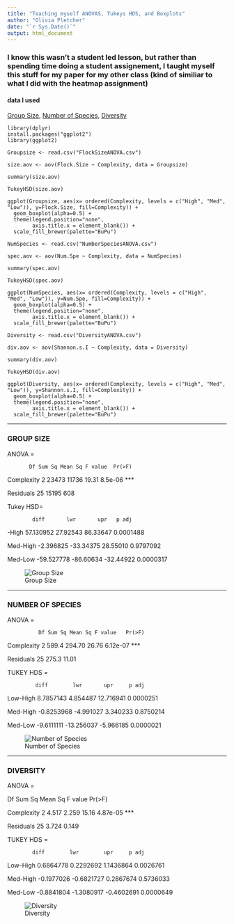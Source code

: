 ```yaml
---
title: "Teaching myself ANOVAS, Tukeys HDS, and Boxplots"
author: "Olivia Pletcher"
date: "`r Sys.Date()`"
output: html_document
---
```

### I know this wasn't a student led lesson, but rather than spending time doing a student assignement, I taught myself this stuff for my paper for my other class (kind of similiar to what I did with the heatmap assignment)

#### data I used 

[Group Size](Tropical Ecology/FlockSizeANOVA.csv),
[Number of Species](Tropical Ecology/NumberSpeciesANOVA.csv),
[Diversity](Tropical Ecology/DiversityANOVA.csv)

``` 
library(dplyr)
install.packages("ggplot2")
library(ggplot2)

Groupsize <- read.csv("FlockSizeANOVA.csv")

size.aov <- aov(Flock.Size ~ Complexity, data = Groupsize)

summary(size.aov)

TukeyHSD(size.aov)

ggplot(Groupsize, aes(x= ordered(Complexity, levels = c("High", "Med", "Low")), y=Flock.Size, fill=Complexity)) + 
  geom_boxplot(alpha=0.5) +
  theme(legend.position="none",
        axis.title.x = element_blank()) +
  scale_fill_brewer(palette="BuPu")
 
NumSpecies <- read.csv("NumberSpeciesANOVA.csv")

spec.aov <- aov(Num.Spe ~ Complexity, data = NumSpecies)

summary(spec.aov)

TukeyHSD(spec.aov)

ggplot(NumSpecies, aes(x= ordered(Complexity, levels = c("High", "Med", "Low")), y=Num.Spe, fill=Complexity)) + 
  geom_boxplot(alpha=0.5) +
  theme(legend.position="none",
        axis.title.x = element_blank()) +
  scale_fill_brewer(palette="BuPu")

Diversity <- read.csv("DiversityANOVA.csv")

div.aov <- aov(Shannon.s.I ~ Complexity, data = Diversity)

summary(div.aov)

TukeyHSD(div.aov)

ggplot(Diversity, aes(x= ordered(Complexity, levels = c("High", "Med", "Low")), y=Shannon.s.I, fill=Complexity)) + 
  geom_boxplot(alpha=0.5) +
  theme(legend.position="none",
        axis.title.x = element_blank()) +
  scale_fill_brewer(palette="BuPu")

```

___


### GROUP SIZE

ANOVA = 
      
           Df Sum Sq Mean Sq F value  Pr(>F)    

Complexity   2  23473   11736   19.31 8.5e-06 ***

Residuals   25  15195     608                  


Tukey HSD=
          
            diff       lwr       upr   p adj
  
-High  57.130952  27.92543  86.33647  0.0001488

Med-High  -2.396825 -33.34375  28.55010  0.9797092

Med-Low  -59.527778 -86.60634 -32.44922  0.0000317

![Group Size](Tropical Ecology/Flock Size.png)


___


### NUMBER OF SPECIES

ANOVA =

              Df Sum Sq Mean Sq F value   Pr(>F)    

Complexity   2  589.4  294.70   26.76 6.12e-07 ***

Residuals   25  275.3   11.01                    

TUKEY HDS =
   
   
             diff        lwr       upr     p adj

Low-High  8.7857143   4.854487 12.716941 0.0000251

Med-High -0.8253968  -4.991027  3.340233 0.8750214

Med-Low  -9.6111111 -13.256037 -5.966185 0.0000021


![Number of Species](Tropical Ecology/Number of Species.png)


____

### DIVERSITY

ANOVA = 

 Df Sum Sq Mean Sq F value   Pr(>F)    

Complexity   2  4.517   2.259   15.16 4.87e-05 ***

Residuals   25  3.724   0.149                     

TUKEY HDS =
            
            diff        lwr        upr     p adj
  
Low-High  0.6864778  0.2292692  1.1436864 0.0026761

Med-High -0.1977026 -0.6821727  0.2867674 0.5736033

Med-Low  -0.8841804 -1.3080917 -0.4602691 0.0000649

![Diversity](Tropical Ecology/Diversity.png)


